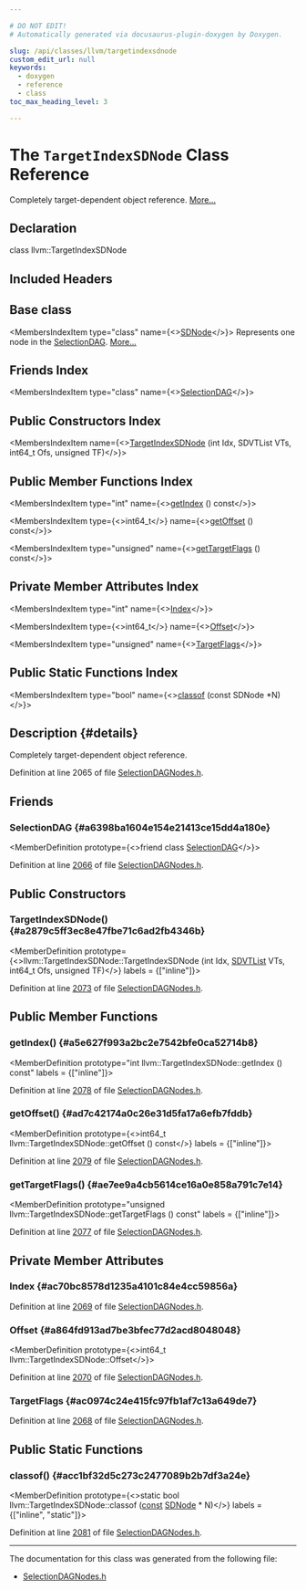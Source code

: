 ```yaml
---

# DO NOT EDIT!
# Automatically generated via docusaurus-plugin-doxygen by Doxygen.

slug: /api/classes/llvm/targetindexsdnode
custom_edit_url: null
keywords:
  - doxygen
  - reference
  - class
toc_max_heading_level: 3

---
```





# The `TargetIndexSDNode` Class Reference

<DoxygenPage pluginConfig={pluginConfig}>

Completely target-dependent object reference. <a href="#details">More...</a>

## Declaration

<CodeBlock>class llvm::TargetIndexSDNode</CodeBlock>

## Included Headers

<IncludesList>
<IncludesListItem
  filePath="llvm/CodeGen/SelectionDAGNodes.h"
  permalink="/docs/api/files/include/include/llvm/include/llvm/codegen/selectiondagnodes-h"
  isLocal="true" />
</IncludesList>

## Base class

<MembersIndex>

<MembersIndexItem
  type="class"
  name={<><a href="/docs/api/classes/llvm/sdnode">SDNode</a></>}>
Represents one node in the <a href="/docs/api/classes/llvm/selectiondag">SelectionDAG</a>. <a href="/docs/api/classes/llvm/sdnode/#details">More...</a>
</MembersIndexItem>

</MembersIndex>

## Friends Index

<MembersIndex>

<MembersIndexItem
  type="class"
  name={<><a href="#a6398ba1604e154e21413ce15dd4a180e">SelectionDAG</a></>}>
</MembersIndexItem>

</MembersIndex>

## Public Constructors Index

<MembersIndex>

<MembersIndexItem
  name={<><a href="#a2879c5ff3ec8e47fbe71c6ad2fb4346b">TargetIndexSDNode</a> (int Idx, SDVTList VTs, int64&#95;t Ofs, unsigned TF)</>}>
</MembersIndexItem>

</MembersIndex>

## Public Member Functions Index

<MembersIndex>

<MembersIndexItem
  type="int"
  name={<><a href="#a5e627f993a2bc2e7542bfe0ca52714b8">getIndex</a> () const</>}>
</MembersIndexItem>

<MembersIndexItem
  type={<>int64&#95;t</>}
  name={<><a href="#ad7c42174a0c26e31d5fa17a6efb7fddb">getOffset</a> () const</>}>
</MembersIndexItem>

<MembersIndexItem
  type="unsigned"
  name={<><a href="#ae7ee9a4cb5614ce16a0e858a791c7e14">getTargetFlags</a> () const</>}>
</MembersIndexItem>

</MembersIndex>

## Private Member Attributes Index

<MembersIndex>

<MembersIndexItem
  type="int"
  name={<><a href="#ac70bc8578d1235a4101c84e4cc59856a">Index</a></>}>
</MembersIndexItem>

<MembersIndexItem
  type={<>int64&#95;t</>}
  name={<><a href="#a864fd913ad7be3bfec77d2acd8048048">Offset</a></>}>
</MembersIndexItem>

<MembersIndexItem
  type="unsigned"
  name={<><a href="#ac0974c24e415fc97fb1af7c13a649de7">TargetFlags</a></>}>
</MembersIndexItem>

</MembersIndex>

## Public Static Functions Index

<MembersIndex>

<MembersIndexItem
  type="bool"
  name={<><a href="#acc1bf32d5c273c2477089b2b7df3a24e">classof</a> (const SDNode &#42;N)</>}>
</MembersIndexItem>

</MembersIndex>

## Description {#details}

Completely target-dependent object reference.

Definition at line 2065 of file <a href="/docs/api/files/include/include/llvm/include/llvm/codegen/selectiondagnodes-h">SelectionDAGNodes.h</a>.

<SectionDefinition>

## Friends

### SelectionDAG {#a6398ba1604e154e21413ce15dd4a180e}

<MemberDefinition
  prototype={<>friend class <a href="/docs/api/classes/llvm/selectiondag">SelectionDAG</a></>}>

Definition at line <a href="/docs/api/files/include/include/llvm/include/llvm/codegen/selectiondagnodes-h/#l02066">2066</a> of file <a href="/docs/api/files/include/include/llvm/include/llvm/codegen/selectiondagnodes-h">SelectionDAGNodes.h</a>.
</MemberDefinition>

</SectionDefinition>

<SectionDefinition>

## Public Constructors

### TargetIndexSDNode() {#a2879c5ff3ec8e47fbe71c6ad2fb4346b}

<MemberDefinition
  prototype={<>llvm::TargetIndexSDNode::TargetIndexSDNode (int Idx, <a href="/docs/api/structs/llvm/sdvtlist">SDVTList</a> VTs, int64&#95;t Ofs, unsigned TF)</>}
  labels = {["inline"]}>

Definition at line <a href="/docs/api/files/include/include/llvm/include/llvm/codegen/selectiondagnodes-h/#l02073">2073</a> of file <a href="/docs/api/files/include/include/llvm/include/llvm/codegen/selectiondagnodes-h">SelectionDAGNodes.h</a>.
</MemberDefinition>

</SectionDefinition>

<SectionDefinition>

## Public Member Functions

### getIndex() {#a5e627f993a2bc2e7542bfe0ca52714b8}

<MemberDefinition
  prototype="int llvm::TargetIndexSDNode::getIndex () const"
  labels = {["inline"]}>

Definition at line <a href="/docs/api/files/include/include/llvm/include/llvm/codegen/selectiondagnodes-h/#l02078">2078</a> of file <a href="/docs/api/files/include/include/llvm/include/llvm/codegen/selectiondagnodes-h">SelectionDAGNodes.h</a>.
</MemberDefinition>

### getOffset() {#ad7c42174a0c26e31d5fa17a6efb7fddb}

<MemberDefinition
  prototype={<>int64&#95;t llvm::TargetIndexSDNode::getOffset () const</>}
  labels = {["inline"]}>

Definition at line <a href="/docs/api/files/include/include/llvm/include/llvm/codegen/selectiondagnodes-h/#l02079">2079</a> of file <a href="/docs/api/files/include/include/llvm/include/llvm/codegen/selectiondagnodes-h">SelectionDAGNodes.h</a>.
</MemberDefinition>

### getTargetFlags() {#ae7ee9a4cb5614ce16a0e858a791c7e14}

<MemberDefinition
  prototype="unsigned llvm::TargetIndexSDNode::getTargetFlags () const"
  labels = {["inline"]}>

Definition at line <a href="/docs/api/files/include/include/llvm/include/llvm/codegen/selectiondagnodes-h/#l02077">2077</a> of file <a href="/docs/api/files/include/include/llvm/include/llvm/codegen/selectiondagnodes-h">SelectionDAGNodes.h</a>.
</MemberDefinition>

</SectionDefinition>

<SectionDefinition>

## Private Member Attributes

### Index {#ac70bc8578d1235a4101c84e4cc59856a}

<MemberDefinition
  prototype="int llvm::TargetIndexSDNode::Index">

Definition at line <a href="/docs/api/files/include/include/llvm/include/llvm/codegen/selectiondagnodes-h/#l02069">2069</a> of file <a href="/docs/api/files/include/include/llvm/include/llvm/codegen/selectiondagnodes-h">SelectionDAGNodes.h</a>.
</MemberDefinition>

### Offset {#a864fd913ad7be3bfec77d2acd8048048}

<MemberDefinition
  prototype={<>int64&#95;t llvm::TargetIndexSDNode::Offset</>}>

Definition at line <a href="/docs/api/files/include/include/llvm/include/llvm/codegen/selectiondagnodes-h/#l02070">2070</a> of file <a href="/docs/api/files/include/include/llvm/include/llvm/codegen/selectiondagnodes-h">SelectionDAGNodes.h</a>.
</MemberDefinition>

### TargetFlags {#ac0974c24e415fc97fb1af7c13a649de7}

<MemberDefinition
  prototype="unsigned llvm::TargetIndexSDNode::TargetFlags">

Definition at line <a href="/docs/api/files/include/include/llvm/include/llvm/codegen/selectiondagnodes-h/#l02068">2068</a> of file <a href="/docs/api/files/include/include/llvm/include/llvm/codegen/selectiondagnodes-h">SelectionDAGNodes.h</a>.
</MemberDefinition>

</SectionDefinition>

<SectionDefinition>

## Public Static Functions

### classof() {#acc1bf32d5c273c2477089b2b7df3a24e}

<MemberDefinition
  prototype={<>static bool llvm::TargetIndexSDNode::classof (<a href="/docs/api/files/lib/lib/target/lib/target/aarch64/aarch64promoteconstant-cpp/#a90f8350fecae261c25be85d38b451bff">const</a> <a href="/docs/api/classes/llvm/sdnode">SDNode</a> &#42; N)</>}
  labels = {["inline", "static"]}>

Definition at line <a href="/docs/api/files/include/include/llvm/include/llvm/codegen/selectiondagnodes-h/#l02081">2081</a> of file <a href="/docs/api/files/include/include/llvm/include/llvm/codegen/selectiondagnodes-h">SelectionDAGNodes.h</a>.
</MemberDefinition>

</SectionDefinition>

<hr/>

The documentation for this class was generated from the following file:

<ul>
<li><a href="/docs/api/files/include/include/llvm/include/llvm/codegen/selectiondagnodes-h">SelectionDAGNodes.h</a></li>
</ul>

</DoxygenPage>
